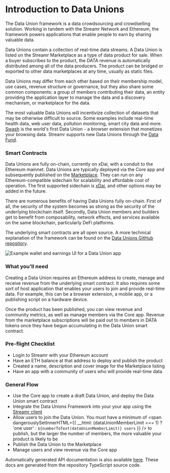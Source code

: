 



# Introduction to Data Unions
The Data Union framework is a data crowdsourcing and crowdselling solution. Working in tandem with the Streamr Network and Ethereum, the framework powers applications that enable people to earn by sharing valuable data.

Data Unions contain a collection of real-time <Link to={docsLinks.streams}>data streams</Link>. A Data Union is listed on the Streamr Marketplace as a type of data product for sale. When a buyer subscribes to the product, the DATA revenue is automatically distributed among all of the data producers. The product can be bridged or exported to other data marketplaces at any time, usually as static files. 

Data Unions may differ from each other based on their membership model, use cases, revenue structure or governance, but they also share some common components: a group of members contributing their data, an entity providing the application layer to manage the data and a discovery mechanism, or marketplace for the data.

The most valuable Data Unions will incentivize collection of datasets that may be otherwise difficult to source. Some examples include real-time health data, web user data, pollution monitoring, smart city data and more. <a href="https://swashapp.io/" target="_blank" rel="noopener noreferrer">Swash</a> is the world's first Data Union - a browser extension that monetizes your browsing data. Streamr supports new Data Unions through the <a href="https://streamr.network/fund/" target="_blank" rel="noopener noreferrer">Data Fund</a>.

### Smart Contracts
Data Unions are fully on-chain, currently on xDai, with a conduit to the Ethereum mainnet. Data Unions are typically deployed via the Core app and subsequently published on the <a href="https://streamr.network/marketplace" target="_blank" rel="noopener noreferrer">Marketplace</a>. They can run on any Ethereum-compatible sidechain for scalability and affordable cost of operation. The first supported sidechain is <a href="https://www.xdaichain.com" target="_blank" rel="noopener noreferrer">xDai</a>, and other options may be added in the future.

There are numerous benefits of having Data Unions fully on-chain. First of all, the security of the system becomes as strong as the security of the underlying blockchain itself. Secondly, Data Union members and builders get to benefit from composability, network effects, and services available on the same blockchain, particularly DeFi platforms.

The underlying smart contracts are all open source. A more technical explanation of the framework can be found on the <a href="https://github.com/streamr-dev/data-union-solidity" target="_blank" rel="noopener noreferrer">Data Unions GitHub repository</a>.

<Image
  lightbox
  mobileSrc={RevenueAndDataMobile2x}
  src={RevenueAndData}
  highResSrc={RevenueAndData2x}
  alt="Example wallet and earnings UI for a Data Union app"
  figCaption="Example wallet and earnings UI for a Data Union app"
/>

### What you’ll need
Creating a Data Union requires an Ethereum address to create, manage and receive revenue from the underlying smart contract. It also requires some sort of host application that enables your users to join and provide real-time data. For example, this can be a browser extension, a mobile app, or a publishing script on a hardware device.

Once the product has been published, you can view revenue and community metrics, as well as manage members via the Core app. Revenue from the marketplace subscriptions will be paid out to members in DATA tokens once they have begun accumulating in the Data Union smart contract.

### Pre-flight Checklist

<div className={docsStyles.checklist}>

- Login to Streamr with your Ethereum account
- Have an ETH balance at that address to deploy and publish the product
- Created a name, description and cover image for the Marketplace listing
- Have an app with a community of users who will provide real-time data

</div>

### General Flow
- Use the Core app to create a draft Data Union, and deploy the Data Union smart contract
- Integrate the Data Unions Framework into your your app using the <a href="https://github.com/streamr-dev/network-monorepo/tree/main/packages/client" target="_blank" rel="noopener noreferrer">Streamr client</a>
- Allow users to join the Data Union. You must have a minimum of <span dangerouslySetInnerHTML={{
    __html: (dataUnionMemberLimit === 1) ? 'one user' : `${numberToText(dataUnionMemberLimit)} users`
}} /> to publish, but the larger the number of members, the more valuable your product is likely to be
- Publish the Data Union to the Marketplace
- Manage users and view revenue via the Core app

Automatically generated API documentation is also available <a href="https://github.com/streamr-dev/network-monorepo" target="_blank" rel="noopener noreferrer">here</a>. These docs are generated from the repository TypeScript source code.
